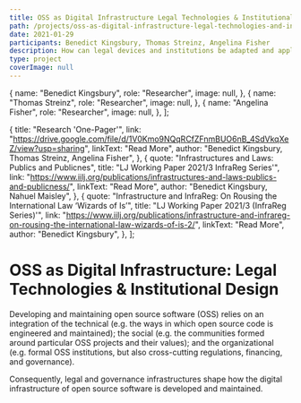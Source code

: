 ```yaml
---
title: OSS as Digital Infrastructure Legal Technologies & Institutional Design
path: /projects/oss-as-digital-infrastructure-legal-technologies-and-institutional-design
date: 2021-01-29
participants: Benedict Kingsbury, Thomas Streinz, Angelina Fisher
description: How can legal devices and institutions be adapted and applied (both locally and transnationally) to overcome the under-maintenance of critical digital infrastructure?
type: project
coverImage: null
---
```


  {
    name: "Benedict Kingsbury",
    role: "Researcher",
    image: null,
  },
  {
    name: "Thomas Streinz",
    role: "Researcher",
    image: null,
  },
  {
    name: "Angelina Fisher",
    role: "Researcher",
    image: null,
  },
];

  {
    title: "Research 'One-Pager'",
    link: "https://drive.google.com/file/d/1V0Kmo9NQqRCfZFnmBUO6nB_4SdVkqXeZ/view?usp=sharing",
    linkText: "Read More",
    author: "Benedict Kingsbury, Thomas Streinz, Angelina Fisher",
  },
  {
    quote: "Infrastructures and Laws: Publics and Publicnes",
    title: "LJ Working Paper 2021/3 InfraReg Series'",
    link: "https://www.iilj.org/publications/infrastructures-and-laws-publics-and-publicness/",
    linkText: "Read More",
    author: "Benedict Kingsbury, Nahuel Maisley",
  },
  {
    quote: "Infrastructure and InfraReg: On Rousing the International Law ‘Wizards of Is’",
    title: "LJ Working Paper 2021/3 (InfraReg Series)'",
    link: "https://www.iilj.org/publications/infrastructure-and-infrareg-on-rousing-the-international-law-wizards-of-is-2/",
    linkText: "Read More",
    author: "Benedict Kingsbury",
  },
];

# OSS as Digital Infrastructure: Legal Technologies & Institutional Design

Developing and maintaining open source software (OSS) relies on an
integration of the technical (e.g. the ways in which open source code is
engineered and maintained); the social (e.g. the communities formed
around particular OSS projects and their values); and the organizational
(e.g. formal OSS institutions, but also cross-cutting regulations, financing, and governance).

Consequently, legal and governance infrastructures shape how the digital
infrastructure of open source software is developed and maintained.
